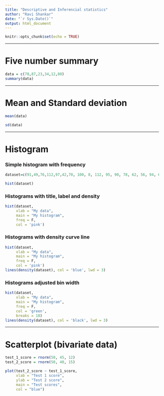 ```yaml
---
title: "Descriptive and Inferencial statistics"
author: "Ravi Shankar"
date: "`r Sys.Date()`"
output: html_document
---
```


```r
knitr::opts_chunk$set(echo = TRUE)
```


--------------------------------------------------------------------------------------------------------

# Five number summary

```r
data = c(78,87,23,34,12,80)
summary(data)
```


--------------------------------------------------------------------------------------------------------

# Mean and Standard deviation

```r
mean(data)

sd(data)
```


--------------------------------------------------------------------------------------------------------

# Histogram


### Simple histogram with frequency
```r
dataset=c(91,49,76,112,97,42,70, 100, 8, 112, 95, 90, 78, 62, 56, 94, 65, 58, 109, 70, 109, 91, 71, 76, 68, 62, 134, 57, 83, 66)

hist(dataset)
```


### Histograms with title, label and density 

```r
hist(dataset, 
     xlab = "My data", 
     main = "My histogram", 
     freq = F,
     col = 'pink')

```


### Histograms with density curve line 

```r
hist(dataset, 
     xlab = "My data", 
     main = "My histogram", 
     freq = F,
     col = 'pink')
lines(density(dataset), col = 'blue', lwd = 3)
```


### Histograms adjusted bin width

```r
hist(dataset, 
     xlab = "My data", 
     main = "My histogram", 
     freq = F,
     col = 'green',
     breaks = 10)
lines(density(dataset), col = 'black', lwd = 3)
```

--------------------------------------------------------------------------------------------------------

# Scatterplot (bivariate data)

```r
test_1_score = rnorm(50, 45, 12)
test_2_score = rnorm(50, 40, 15)

plot(test_2_score ~ test_1_score,
     xlab = "Test 1 score",
     ylab = "Test 2 score",
     main = "Test scores",
     col = "blue")

```






